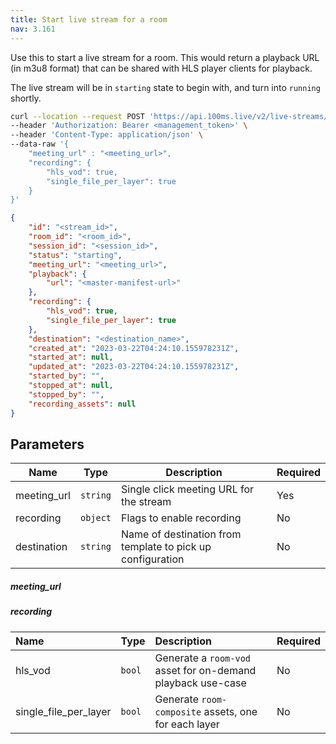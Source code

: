 ```yaml
---
title: Start live stream for a room
nav: 3.161
---
```



Use this to start a live stream for a room. This would return a playback URL (in m3u8 format) that can be shared with HLS player clients for playback.

The live stream will be in `starting` state to begin with, and turn into `running` shortly.

<PostRequest title="https://api.100ms.live/v2/live-streams/room/<room_id>/start" />
<Request id="req-0">

```bash
curl --location --request POST 'https://api.100ms.live/v2/live-streams/room/<room_id>/start' \
--header 'Authorization: Bearer <management_token>' \
--header 'Content-Type: application/json' \
--data-raw '{
    "meeting_url" : "<meeting_url>",
    "recording": {
        "hls_vod": true,
        "single_file_per_layer": true
    }
}'
```

</Request>

<ResponseBox id="res-0" status="200 OK">

```json
{
    "id": "<stream_id>",
    "room_id": "<room_id>",
    "session_id": "<session_id>",
    "status": "starting",
    "meeting_url": "<meeting_url>",
    "playback": {
        "url": "<master-manifest-url>"
    },
    "recording": {
        "hls_vod": true,
        "single_file_per_layer": true
    },
    "destination": "<destination_name>",
    "created_at": "2023-03-22T04:24:10.155978231Z",
    "started_at": null,
    "updated_at": "2023-03-22T04:24:10.155978231Z",
    "started_by": "",
    "stopped_at": null,
    "stopped_by": "",
    "recording_assets": null
}
```

</ResponseBox>

## Parameters

| Name         | Type     | Description                                                | Required |
|--------------|----------|----------------------------------------------------------- |----------|
| meeting_url  | `string` | Single click meeting URL for the stream                    | Yes      |
| recording    | `object` | Flags to enable recording                                  | No       |
| destination  | `string` | Name of destination from template to pick up configuration | No       |

##### meeting_url

<MeetingUrlConfig />

##### recording

| Name         | Type   | Description | Required |
| :----------- | :----- | :---------- | :------- |
| hls_vod      | `bool` | Generate a `room-vod` asset for on-demand playback use-case | No  |
| single_file_per_layer | `bool` | Generate `room-composite` assets, one for each layer | No  |
